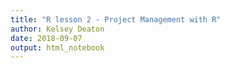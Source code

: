 ```yaml
---
title: "R lesson 2 - Project Management with R"
author: Kelsey Deaton
date: 2018-09-07
output: html_notebook
---
```

